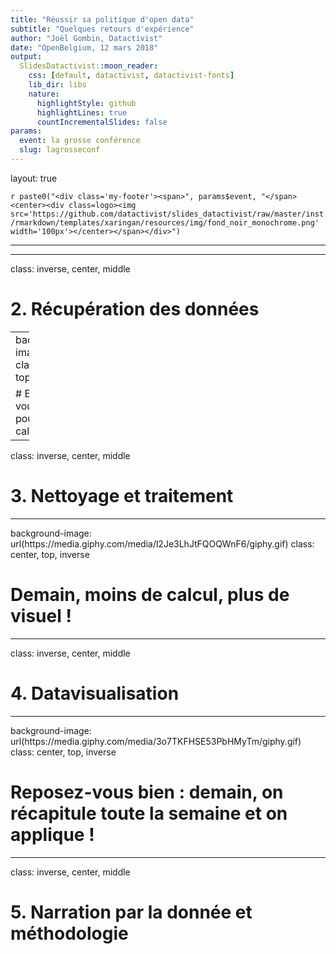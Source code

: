 ```yaml
---
title: "Réussir sa politique d'open data"
subtitle: "Quelques retours d'expérience"
author: "Joël Gombin, Datactivist"
date: "OpenBelgium, 12 mars 2018"
output:
  SlidesDatactivist::moon_reader:
    css: [default, datactivist, datactivist-fonts]
    lib_dir: libs
    nature:
      highlightStyle: github
      highlightLines: true
      countIncrementalSlides: false
params:
  event: la grosse conférence
  slug: lagrosseconf
---
```


layout: true
  

`r paste0("<div class='my-footer'><span>", params$event, "</span> <center><div class=logo><img src='https://github.com/datactivist/slides_datactivist/raw/master/inst/rmarkdown/templates/xaringan/resources/img/fond_noir_monochrome.png' width='100px'></center></span></div>")` 

---



---

class: inverse, center, middle

# 2. Récupération des données

---
background-image: url()
class: center, top, inverse

# Et rendez-vous demain pour les calculs !

---

class: inverse, center, middle

# 3. Nettoyage et traitement

---

background-image: url(https://media.giphy.com/media/l2Je3LhJtFQOQWnF6/giphy.gif)
class: center, top, inverse

# Demain, moins de calcul, plus de visuel !

---

class: inverse, center, middle

# 4. Datavisualisation

---

background-image: url(https://media.giphy.com/media/3o7TKFHSE53PbHMyTm/giphy.gif)
class: center, top, inverse

# Reposez-vous bien : demain, on récapitule toute la semaine et on applique !

---

class: inverse, center, middle

# 5. Narration par la donnée et méthodologie

